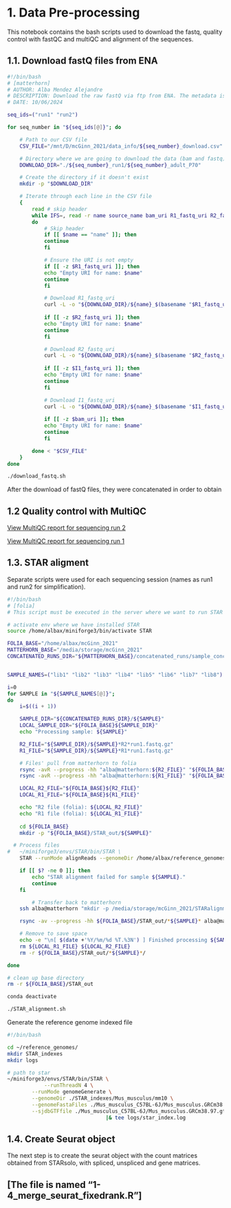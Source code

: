 # 1. Data Pre-processing

This notebook contains the bash scripts used to download the fastq, quality control with fastQC and multiQC and alignment of the sequences.

## 1.1. Download fastQ files from ENA

```bash
#!/bin/bash
# [matterhorn]
# AUTHOR: Alba Mendez Alejandre
# DESCRIPTION: Download the raw fastQ via ftp from ENA. The metadata is stored in the downloaded csv. 
# DATE: 10/06/2024

seq_ids=("run1" "run2")

for seq_number in "${seq_ids[@]}"; do

    # Path to our CSV file
    CSV_FILE="/mnt/D/mcGinn_2021/data_info/${seq_number}_download.csv"

    # Directory where we are going to download the data (bam and fastq)
    DOWNLOAD_DIR="./${seq_number}_run1/${seq_number}_adult_P70"

    # Create the directory if it doesn't exist
    mkdir -p "$DOWNLOAD_DIR"

    # Iterate through each line in the CSV file
    { 
        read # skip header
        while IFS=, read -r name source_name bam_uri R1_fastq_uri R2_fastq_uri I1_fastq_uri # these are the columns of the file
        do
            # Skip header
            if [[ $name == "name" ]]; then
            continue
            fi

            # Ensure the URI is not empty
            if [[ -z $R1_fastq_uri ]]; then
            echo "Empty URI for name: $name"
            continue
            fi

            # Download R1_fastq_uri
            curl -L -o "${DOWNLOAD_DIR}/${name}_$(basename "$R1_fastq_uri")" "$R1_fastq_uri"
            
            if [[ -z $R2_fastq_uri ]]; then
            echo "Empty URI for name: $name"
            continue
            fi

            # Download R2_fastq_uri
            curl -L -o "${DOWNLOAD_DIR}/${name}_$(basename "$R2_fastq_uri")" "$R2_fastq_uri"
            
            if [[ -z $I1_fastq_uri ]]; then
            echo "Empty URI for name: $name"
            continue
            fi

            # Download I1_fastq_uri
            curl -L -o "${DOWNLOAD_DIR}/${name}_$(basename "$I1_fastq_uri")" "$I1_fastq_uri"
        
            if [[ -z $bam_uri ]]; then
            echo "Empty URI for name: $name"
            continue
            fi

        done < "$CSV_FILE"
    }
done

```

```bash
./download_fastq.sh
```

After the download of fastQ files, they were concatenated in order to obtain 

## 1.2 Quality control with MultiQC

[View MultiQC report for sequencing run 2](fastQC/run1/multiqc_report.html)

[View MultiQC report for sequencing run 1](fastQC/run2/multiqc_report.html)


## 1.3. STAR aligment

Separate scripts were used for each sequencing session (names as run1 and run2 for simplification).
```bash
#!/bin/bash
# [folia]
# This script must be executed in the server where we want to run STAR

# activate env where we have installed STAR
source /home/albax/miniforge3/bin/activate STAR

FOLIA_BASE="/home/albax/mcGinn_2021"
MATTERHORN_BASE="/media/storage/mcGinn_2021"
CONCATENATED_RUNS_DIR="${MATTERHORN_BASE}/concatenated_runs/sample_concatenated"


SAMPLE_NAMES=("lib1" "lib2" "lib3" "lib4" "lib5" "lib6" "lib7" "lib8") # list of samples to proccess

i=0
for SAMPLE in "${SAMPLE_NAMES[@]}"; 
do
	i=$((i + 1))

	SAMPLE_DIR="${CONCATENATED_RUNS_DIR}/${SAMPLE}"
	LOCAL_SAMPLE_DIR="${FOLIA_BASE}${SAMPLE_DIR}"
	echo "Processing sample: ${SAMPLE}"

	R2_FILE="${SAMPLE_DIR}/${SAMPLE}*R2*run1.fastq.gz"
	R1_FILE="${SAMPLE_DIR}/${SAMPLE}*R1*run1.fastq.gz"

	# Files' pull from matterhorn to folia
	rsync -avR --progress -hh "alba@matterhorn:${R2_FILE}" "${FOLIA_BASE}"
	rsync -avR --progress -hh "alba@matterhorn:${R1_FILE}" "${FOLIA_BASE}"

	LOCAL_R2_FILE="${FOLIA_BASE}${R2_FILE}"
	LOCAL_R1_FILE="${FOLIA_BASE}${R1_FILE}"

	echo "R2 file (folia): ${LOCAL_R2_FILE}"
    echo "R1 file (folia): ${LOCAL_R1_FILE}"
	
	cd ${FOLIA_BASE}
	mkdir -p "${FOLIA_BASE}/STAR_out/${SAMPLE}"

  # Process files
#	~/miniforge3/envs/STAR/bin/STAR \
	STAR --runMode alignReads --genomeDir /home/albax/reference_genomes/STAR_indexes/Mus_musculus/mm10 --outFileNamePrefix STAR_out/SLX-17937_${SAMPLE} --readFilesCommand zcat --readFilesIn ${LOCAL_R2_FILE} ${LOCAL_R1_FILE} --soloType CB_UMI_Simple --soloCBwhitelist /home/albax/mcGinn_2021/STAR_whitelist/3M-february-2018.txt --soloCBstart 1 --soloCBlen 16 --soloUMIstart 17 --soloUMIlen 12 --soloStrand Forward --soloFeatures Gene GeneFull Velocyto --outSAMattributes NH HI AS nM CR UR CB UB GX GN sM sS sQ --outSAMtype BAM SortedByCoordinate --runThreadN 4

	if [[ $? -ne 0 ]]; then
		echo "STAR alignment failed for sample ${SAMPLE}."
		continue
	fi

        # Transfer back to matterhorn
	ssh alba@matterhorn "mkdir -p /media/storage/mcGinn_2021/STARalignment/${SAMPLE}/"

	rsync -av --progress -hh ${FOLIA_BASE}/STAR_out/*${SAMPLE}* alba@matterhorn:${MATTERHORN_BASE}/STARalignment/${SAMPLE}/

	# Remove to save space
	echo -e "\n[ $(date +'%Y/%m/%d %T.%3N') ] Finished processing ${SAMPLE}"
	rm ${LOCAL_R1_FILE} ${LOCAL_R2_FILE}
	rm -r ${FOLIA_BASE}/STAR_out/*${SAMPLE}*/

done

# clean up base directory
rm -r ${FOLIA_BASE}/STAR_out

conda deactivate

```

```bash
./STAR_alignment.sh
```

Generate the reference genome indexed file

```bash
#!/bin/bash

cd ~/reference_genomes/
mkdir STAR_indexes
mkdir logs

# path to star
~/miniforge3/envs/STAR/bin/STAR \
	        --runThreadN 4 \
		--runMode genomeGenerate \
		--genomeDir ./STAR_indexes/Mus_musculus/mm10 \
		--genomeFastaFiles ./Mus_musculus_C57BL-6J/Mus_musculus.GRCm38.dna.primary_assembly.fa \
		--sjdbGTFfile ./Mus_musculus_C57BL-6J/Mus_musculus.GRCm38.97.gtf \
						        |& tee logs/star_index.log
```


## 1.4. Create Seurat object

The next step is to create the seurat object with the count matrices obtained from STARsolo, with spliced, unspliced and gene matrices.

:::{.callout-note}
## [The file is named "1-4_merge_seurat_fixedrank.R"]
:::